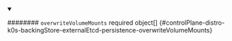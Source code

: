


<details className="config-field" data-expandable="true" open>
<summary>

######## `overwriteVolumeMounts` <span className="config-field-required" data-required="false">required</span> <span className="config-field-type">object[]</span> <span className="config-field-default"></span> <span className="config-field-enum"></span> {#controlPlane-distro-k0s-backingStore-externalEtcd-persistence-overwriteVolumeMounts}



</summary>

<PartialOverwritevolumemountsreference />


</details>

